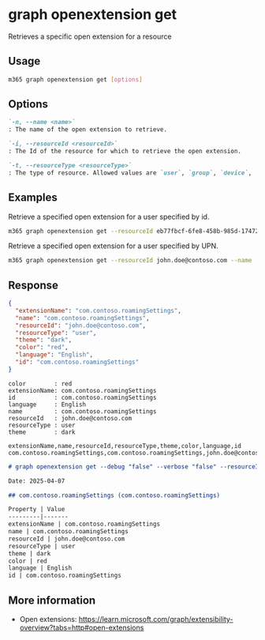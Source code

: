 
# graph openextension get

Retrieves a specific open extension for a resource

## Usage

```sh
m365 graph openextension get [options]
```

## Options

```md definition-list
`-n, --name <name>`
: The name of the open extension to retrieve.

`-i, --resourceId <resourceId>`
: The Id of the resource for which to retrieve the open extension.

`-t, --resourceType <resourceType>`
: The type of resource. Allowed values are `user`, `group`, `device`, `organization`.
```

<Global />

## Examples

Retrieve a specified open extension for a user specified by id.

```sh
m365 graph openextension get --resourceId eb77fbcf-6fe8-458b-985d-1747284793bc --name 'com.contoso.roamingSettings' --resourceType user
```

Retrieve a specified open extension for a user specified by UPN.

```sh
m365 graph openextension get --resourceId john.doe@contoso.com --name 'com.contoso.roamingSettings' --resourceType user
```

## Response

<Tabs>
  <TabItem value="JSON">

  ```json
  {
    "extensionName": "com.contoso.roamingSettings",
    "name": "com.contoso.roamingSettings",
    "resourceId": "john.doe@contoso.com",
    "resourceType": "user",
    "theme": "dark",
    "color": "red",
    "language": "English",
    "id": "com.contoso.roamingSettings"
  }
  ```

  </TabItem>
  <TabItem value="Text">

  ```text
  color        : red
  extensionName: com.contoso.roamingSettings
  id           : com.contoso.roamingSettings
  language     : English
  name         : com.contoso.roamingSettings
  resourceId   : john.doe@contoso.com
  resourceType : user
  theme        : dark
  ```

  </TabItem>
  <TabItem value="CSV">

  ```csv
  extensionName,name,resourceId,resourceType,theme,color,language,id
  com.contoso.roamingSettings,com.contoso.roamingSettings,john.doe@contoso.com,user,dark,red,English,com.contoso.roamingSettings
  ```

  </TabItem>
  <TabItem value="Markdown">

  ```md
  # graph openextension get --debug "false" --verbose "false" --resourceId "john.doe@contoso.com" --resourceType "user" --name "com.contoso.roamingSettings"

  Date: 2025-04-07

  ## com.contoso.roamingSettings (com.contoso.roamingSettings)

  Property | Value
  ---------|-------
  extensionName | com.contoso.roamingSettings
  name | com.contoso.roamingSettings
  resourceId | john.doe@contoso.com
  resourceType | user
  theme | dark
  color | red
  language | English
  id | com.contoso.roamingSettings
  ```
  
  </TabItem>
</Tabs>

## More information

- Open extensions: https://learn.microsoft.com/graph/extensibility-overview?tabs=http#open-extensions
